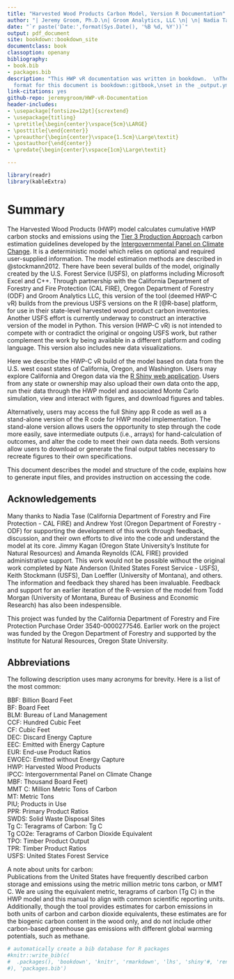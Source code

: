```yaml
--- 
title: "Harvested Wood Products Carbon Model, Version R Documentation"
author: "| Jeremy Groom, Ph.D.\n| Groom Analytics, LLC \n| \n| Nadia Tase\n| California Department of Forestry and Fire Protection\n"
date: "`r paste('Date:',format(Sys.Date(), '%B %d, %Y'))`"
output: pdf_document
site: bookdown::bookdown_site
documentclass: book
classoption: openany
bibliography:
- book.bib
- packages.bib
description: "This HWP vR documentation was written in bookdown.  \nThe HTML output
  format for this document is bookdown::gitbook,\nset in the _output.yml file.\n"
link-citations: yes
github-repo: jeremygroom/HWP-vR-Documentation
header-includes:
- \usepackage[fontsize=12pt]{scrextend}
- \usepackage{titling}
- \pretitle{\begin{center}\vspace{5cm}\LARGE}
- \posttitle{\end{center}}
- \preauthor{\begin{center}\vspace{1.5cm}\Large\textit}
- \postauthor{\end{center}}
- \predate{\begin{center}\vspace{1cm}\Large\textit}

---
```


```r
library(readr)
library(kableExtra)


```



# Summary       {#sum}

The Harvested Wood Products (HWP) model calculates cumulative HWP carbon stocks and emissions using the [Tier 3 Production Approach](https://www.ipcc-nggip.iges.or.jp/public/2006gl/pdf/4_Volume4/V4_04_Ch4_Forest_Land.pdf) carbon estimation guidelines developed by the [Intergovernmental Panel on Climate Change](https://www.ipcc.ch/).  It is a deterministic model which relies on optional and required user-supplied information.  The model estimation methods are described in @stockmann2012.  There have been several builds of the model, originally created by the U.S. Forest Service (USFS), on platforms including Microsoft Excel and C++. Through partnership with the California Department of Forestry and Fire Protection (CAL FIRE), Oregon Department of Forestry (ODF) and Groom Analytics LLC, this version of the tool (deemed HWP-C vR) builds from the previous USFS versions on the R [@R-base] platform, for use in their state-level harvested wood product carbon inventories.  Another USFS effort is currently underway to construct an interactive version of the model in Python.  This version (HWP-C vR) is not intended to compete with or contradict the original or ongoing USFS work, but rather complement the work by being available in a different platform and coding language. This version also includes new data visualizations.    

Here we describe the HWP-C vR build of the model based on data from the U.S. west coast states of California, Oregon, and Washington.  Users may explore California and Oregon data via the [R Shiny web application](https://groomanalyticsllc.shinyapps.io/HWP-C-vR/).  Users from any state or ownership may also upload their own data onto the app, run their data through the HWP model and associated Monte Carlo simulation, view and interact with figures, and download figures and tables.    

Alternatively, users may access the full Shiny app R code as well as a stand-alone version of the R code for HWP model implementation. The stand-alone version allows users the opportunity to step through the code more easily, save intermediate outputs (i.e., arrays) for hand-calculation of outcomes, and alter the code to meet their own data needs.  Both versions allow users to download or generate the final output tables necessary to recreate figures to their own specifications.   

This document describes the model and structure of the code, explains how to generate input files, and provides instruction on accessing the code. 



## Acknowledgements    {#sum-ack}
Many thanks to Nadia Tase (California Department of Forestry and Fire Protection - CAL FIRE) and Andrew Yost (Oregon Department of Forestry - ODF) for supporting the development of this work through feedback, discussion, and their own efforts to dive into the code and understand the model at its core.  Jimmy Kagan (Oregon State University's Institute for Natural Resources) and Amanda Reynolds (CAL FIRE) provided administrative support.  This work would not be possible without the original work completed by Nate Anderson (United States Forest Service - USFS), Keith Stockmann (USFS), Dan Loeffler (University of Montana), and others. The information and feedback they shared has been invaluable.  Feedback and support for an earlier iteration of the R-version of the model from Todd Morgan (University of Montana, Bureau of Business and Economic Research) has also been indespensible.  

This project was funded by the California Department of Forestry and Fire Protection Purchase Order 3540-0000277546.  Earlier work on the project was funded by the Oregon Department of Forestry and supported by the Institute for Natural Resources, Oregon State University.  

## Abbreviations      {#sum-abb}

The following description uses many acronyms for brevity.  Here is a list of the most common:

BBF: Billion Board Feet     
BF: Board Feet       
BLM: Bureau of Land Management    
CCF: Hundred Cubic Feet      
CF: Cubic Feet    
DEC: Discard Energy Capture   
EEC: Emitted with Energy Capture   
EUR: End-use Product Ratios   
EWOEC: Emitted without Energy Capture   
HWP: Harvested Wood Products   
IPCC: Intergovernmental Panel on Climate Change  
MBF: Thousand Board Feet)   
MMT C: Million Metric Tons of Carbon       
MT: Metric Tons     
PIU; Products in Use   
PPR: Primary Product Ratios   
SWDS: Solid Waste Disposal Sites   
Tg C: Teragrams of Carbon: Tg C   
Tg CO2e: Teragrams of Carbon Dioxide Equivalent   
TPO: Timber Product Output   
TPR: Timber Product Ratios   
USFS: United States Forest Service   


A note about units for carbon:  
Publications from the United States have frequently described carbon storage and emissions using the metric million metric tons carbon, or MMT C.  We are using the equivalent metric, teragrams of carbon (Tg C) in the HWP model and this manual to align with common scientific reporting units.  Additionally, though the tool provides estimates for carbon emissions in both units of carbon and carbon dioxide equivalents, these estimates are for the biogenic carbon content in the wood only, and do not include other carbon-based greenhouse gas emissions with different global warming potentials, such as methane.  
  




 
```r
# automatically create a bib database for R packages
#knitr::write_bib(c(
#  .packages(), 'bookdown', 'knitr', 'rmarkdown', 'lhs', 'shiny'#, 'renv'
#), 'packages.bib')
```
